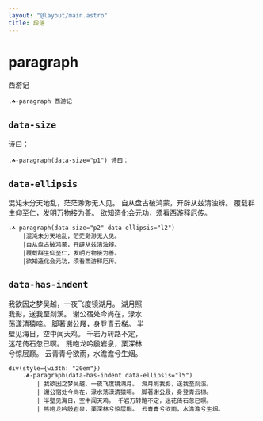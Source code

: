 ```yaml
---
layout: "@layout/main.astro"
title: 段落
---
```



# paragraph

<Scape class="☘-paragraph">西游记</Scape>

```pug
.☘-paragraph 西游记
```


## `data-size`

<Scape class="☘-paragraph" data-size="p1">诗曰：</Scape>

```pug
.☘-paragraph(data-size="p1") 诗曰：
```

## `data-ellipsis`

<Scape class="☘-paragraph" data-size="p2" data-ellipsis="l2">混沌未分天地乱，茫茫渺渺无人见。
自从盘古破鸿蒙，开辟从兹清浊辨。
覆载群生仰至仁，发明万物接为善。
欲知造化会元功，须看西游释厄传。</Scape>

```pug
.☘-paragraph(data-size="p2" data-ellipsis="l2")
    |混沌未分天地乱，茫茫渺渺无人见。
    |自从盘古破鸿蒙，开辟从兹清浊辨。
    |覆载群生仰至仁，发明万物接为善。
    |欲知造化会元功，须看西游释厄传。
```


## `data-has-indent`

<div style='width: 20em'>
    <Scape class="☘-paragraph" data-ellipsis="l5" data-has-indent>我欲因之梦吴越，一夜飞度镜湖月。 湖月照我影，送我至剡溪。 谢公宿处今尚在，渌水荡漾清猿啼。 脚著谢公屐，身登青云梯。 半壁见海日，空中闻天鸡。 千岩万转路不定，迷花倚石忽已暝。 熊咆龙吟殷岩泉，栗深林兮惊层巅。 云青青兮欲雨，水澹澹兮生烟。</Scape>
</div>

```pug
div(style={width: "20em"})
    .☘-paragraph(data-has-indent data-ellipsis="l5")
        | 我欲因之梦吴越，一夜飞度镜湖月。 湖月照我影，送我至剡溪。
        | 谢公宿处今尚在，渌水荡漾清猿啼。 脚著谢公屐，身登青云梯。
        | 半壁见海日，空中闻天鸡。 千岩万转路不定，迷花倚石忽已暝。
        | 熊咆龙吟殷岩泉，栗深林兮惊层巅。 云青青兮欲雨，水澹澹兮生烟。
```